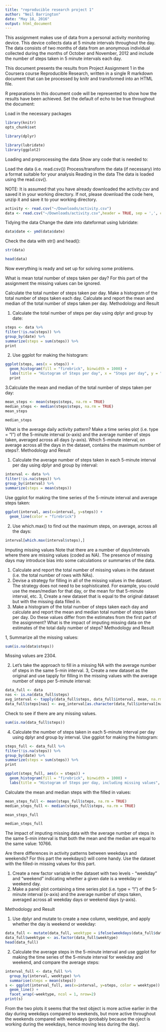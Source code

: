 ```yaml
---
title: "reproducible research project 1"
author: "Neil Barrington"
date: "May 18, 2016"
output: html_document
---
```


This assignment makes use of data from a personal activity monitoring device. This device collects data at 5 minute intervals throughout the day. The data consists of two months of data from an anonymous individual collected during the months of October and November, 2012 and include the number of steps taken in 5 minute intervals each day.

This document presents the results from Project Assignment 1 in the Coursera course Reproducible Research, written in a single R markdown document that can be processed by knitr and transformed into an HTML file.

R preparations
In this document code will be represented to show how the results have been achieved. Set the default of echo to be true throughout the document:

Load in the necessary packages

```r
library(knitr)
opts_chunk$set
```
```r
library(dplyr)

```

```r
library(lubridate)
library(ggplot2)
```


Loading and preprocessing the data
Show any code that is needed to:

Load the data (i.e. read.csv())
Process/transform the data (if necessary) into a format suitable for your analysis
Reading in the data
The data is loaded using the read.csv().

NOTE: It is assumed that you have already downloaded the activity.csv and saved it in your working directory. If not, please download the code here, unzip it and save it to your working directory.

```r
activity <- read.csv("~/Downloads/activity.csv")
data <- read.csv("~/Downloads/activity.csv",header = TRUE, sep = ',', colClasses = c("numeric", "character", "integer"))
```

Tidying the data
Change the date into dateformat using lubridate:

```r
data$date <- ymd(data$date)

```

Check the data with str() and head():

```r
str(data)

```

 
 
```r
head(data)

```
 

Now everything is ready and set up for solving some problems.

What is mean total number of steps taken per day?
For this part of the assignment the missing values can be ignored.

Calculate the total number of steps taken per day.
Make a histogram of the total number of steps taken each day.
Calculate and report the mean and median of the total number of steps taken per day.
Methodology and Result

1. Calculate the total number of steps per day using dplyr and group by date:

```r
steps <- data %>%
filter(!is.na(steps)) %>%
group_by(date) %>%
summarize(steps = sum(steps)) %>%
print
```

2. Use ggplot for making the histogram:

```r
ggplot(steps, aes(x = steps)) +
  geom_histogram(fill = "firebrick", binwidth = 1000) +
  labs(title = "Histogram of Steps per day", x = "Steps per day", y = "Frequency")
  print
```




3.Calculate the mean and median of the total number of steps taken per day:
```r
mean_steps <- mean(steps$steps, na.rm = TRUE)
median_steps <- median(steps$steps, na.rm = TRUE)
mean_steps
```



```r
median_steps
```



What is the average daily activity pattern?
Make a time series plot (i.e. type = "l") of the 5-minute interval (x-axis) and the average number of steps taken, averaged across all days (y-axis).
Which 5-minute interval, on average across all the days in the dataset, contains the maximum number of steps?.
Methodology and Result

1. Calculate the average number of steps taken in each 5-minute interval per day using dplyr and group by interval:

```r
interval <- data %>%
filter(!is.na(steps)) %>%
group_by(interval) %>%
summarize(steps = mean(steps))

```

Use ggplot for making the time series of the 5-minute interval and average steps taken:

```r
ggplot(interval, aes(x=interval, y=steps)) +
  geom_line(color = "firebrick")

```

2. Use which.max() to find out the maximum steps, on average, across all the days:

```r
interval[which.max(interval$steps),]
```

Imputing missing values
Note that there are a number of days/intervals where there are missing values (coded as NA). The presence of missing days may introduce bias into some calculations or summaries of the data.

1. Calculate and report the total number of missing values in the dataset (i.e. the total number of rows with NAs).
2. Devise a strategy for filling in all of the missing values in the dataset. The strategy does not need to be sophisticated. For example, you could use the mean/median for that day, or the mean for that 5-minute interval, etc.
3, Create a new dataset that is equal to the original dataset but with the missing data filled in.
4. Make a histogram of the total number of steps taken each day and calculate and report the mean and median total number of steps taken per day. Do these values differ from the estimates from the first part of the assignment? What is the impact of imputing missing data on the estimates of the total daily number of steps?
Methodology and Result

1, Summarize all the missing values:

```r
sum(is.na(data$steps))
```
Missing values are 2304.

2. Let’s take the approach to fill in a missing NA with the average number of steps in the same 5-min interval.
3, Create a new dataset as the original and use tapply for filling in the missing values with the average number of steps per 5-minute interval:

```r
data_full <- data
nas <- is.na(data_full$steps)
avg_interval <- tapply(data_full$steps, data_full$interval, mean, na.rm=TRUE, simplify=TRUE)
data_full$steps[nas] <- avg_interval[as.character(data_full$interval[nas])]
```
Check to see if there are any missing values.
```r
sum(is.na(data_full$steps))
```

4. Calculate the number of steps taken in each 5-minute interval per day using dplyr and group by interval. Use ggplot for making the histogram:

```r
steps_full <- data_full %>%
filter(!is.na(steps)) %>%
group_by(date) %>%
summarize(steps = sum(steps)) %>%
print
```

```r
ggplot(steps_full, aes(x = steps)) +
  geom_histogram(fill = "firebrick", binwidth = 1000) +
  labs(title = "Histogram of Steps per day, including missing values", x = "Steps per day", y = "Frequency")
```

Calculate the mean and median steps with the filled in values:

```r
mean_steps_full <- mean(steps_full$steps, na.rm = TRUE)
median_steps_full <- median(steps_full$steps, na.rm = TRUE)
```

```r
mean_steps_full
```

```r
median_steps_full
```

The impact of imputing missing data with the average number of steps in the same 5-min interval is that both the mean and the median are equal to the same value: 10766.

Are there differences in activity patterns between weekdays and weekends?
For this part the weekdays() will come handy. Use the dataset with the filled-in missing values for this part.

1. Create a new factor variable in the dataset with two levels - “weekday” and “weekend” indicating whether a given date is a weekday or weekend day.
2. Make a panel plot containing a time series plot (i.e. type = "l") of the 5-minute interval (x-axis) and the average number of steps taken, averaged across all weekday days or weekend days (y-axis).

Methodology and Result

1. Use dplyr and mutate to create a new column, weektype, and apply whether the day is weekend or weekday:

```r
data_full <- mutate(data_full, weektype = ifelse(weekdays(data_full$date) == "Saturday" | weekdays(data_full$date) == "Sunday", "weekend", "weekday"))
data_full$weektype <- as.factor(data_full$weektype)
head(data_full)
```

2. Calculate the average steps in the 5-minute interval and use ggplot for making the time series of the 5-minute interval for weekday and weekend, and compare the average steps:

```r
interval_full <- data_full %>%
  group_by(interval, weektype) %>%
  summarise(steps = mean(steps))
s <- ggplot(interval_full, aes(x=interval, y=steps, color = weektype)) +
  geom_line() +
  facet_wrap(~weektype, ncol = 1, nrow=2)
print(s)
```


From the two plots it seems that the test object is more active earlier in the day during weekdays compared to weekends, but more active throughout the weekends compared with weekdays (probably because the oject is working during the weekdays, hence moving less during the day).
